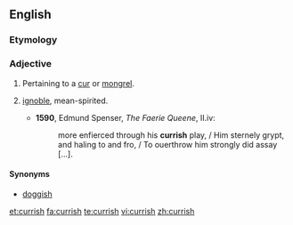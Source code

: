 ==English==

===Etymology===
{{suffix|cur|ish}}

===Adjective===
{{en-adj}}

# Pertaining to a [[cur]] or [[mongrel]].
# {{context|figuratively|lang=en}} [[ignoble]], mean-spirited.
#* '''1590''', Edmund Spenser, ''The Faerie Queene'', II.iv:
#*: more enfierced through his '''currish''' play, / Him sternely grypt, and haling to and fro, / To ouerthrow him strongly did assay [...].

====Synonyms====
* [[doggish]]

[[et:currish]]
[[fa:currish]]
[[te:currish]]
[[vi:currish]]
[[zh:currish]]